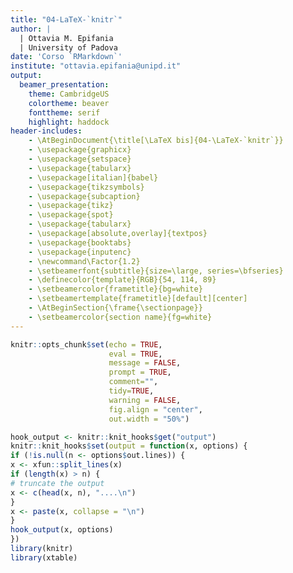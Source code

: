 ```yaml
---
title: "04-LaTeX-`knitr`"
author: | 
  | Ottavia M. Epifania
  | University of Padova
date: 'Corso `RMarkdown`'
institute: "ottavia.epifania@unipd.it"
output: 
  beamer_presentation: 
    theme: CambridgeUS
    colortheme: beaver
    fonttheme: serif
    highlight: haddock
header-includes:
    - \AtBeginDocument{\title[\LaTeX bis]{04-\LaTeX-`knitr`}}
    - \usepackage{graphicx} 
    - \usepackage{setspace}
    - \usepackage{tabularx}
    - \usepackage[italian]{babel}
    - \usepackage{tikzsymbols}
    - \usepackage{subcaption}
    - \usepackage{tikz}
    - \usepackage{spot}
    - \usepackage{tabularx}
    - \usepackage[absolute,overlay]{textpos}
    - \usepackage{booktabs}
    - \usepackage{inputenc}
    - \newcommand\Factor{1.2}
    - \setbeamerfont{subtitle}{size=\large, series=\bfseries}
    - \definecolor{template}{RGB}{54, 114, 89}
    - \setbeamercolor{frametitle}{bg=white}
    - \setbeamertemplate{frametitle}[default][center]
    - \AtBeginSection{\frame{\sectionpage}}
    - \setbeamercolor{section name}{fg=white}
---
```


```r
knitr::opts_chunk$set(echo = TRUE, 
                      eval = TRUE, 
                      message = FALSE, 
                      prompt = TRUE, 
                      comment="", 
                      tidy=TRUE, 
                      warning = FALSE, 
                      fig.align = "center", 
                      out.width = "50%")

hook_output <- knitr::knit_hooks$get("output")
knitr::knit_hooks$set(output = function(x, options) {
if (!is.null(n <- options$out.lines)) {
x <- xfun::split_lines(x)
if (length(x) > n) {
# truncate the output
x <- c(head(x, n), "....\n")
} 
x <- paste(x, collapse = "\n")
} 
hook_output(x, options)
})
library(knitr)
library(xtable)
```

<!-- ## Il perch di questa lezione -->

<!-- Quando ho preparato le slide per \LaTeX usando Sweave, tutto sembrava andare per il meglio -->

<!-- \pause -->

<!-- Poi, gli aggiornamenti e: -->

<!-- ```{r echo=FALSE} -->
<!-- knitr::include_graphics("img/meme.jpg") -->
<!-- ``` -->
<!-- ##  -->

<!-- - `Sweave` vi obbliga a usare \LaTeX -->

<!-- - Non è facile farlo funzionare, specie se volete aggiungere dei pezzi di codice e i risultati delle vostre analisi -->

<!-- - Per usare `Sweave`, tanto vale usare direttamente \LaTeX -->

<!-- - Vi lascio comunque le [\textcolor{blue}{slide}](https://ottaviae.github.io/CorsoRmarkdown/slides/03%20-%20LaTeX/03-LaTeX.pdf) per conoscenza generale -->




<!-- ##  -->

<!-- I file si aprono esattamente come prima. L'unica cosa che modifichiamo è lo YAML -->

<!-- ```{=tex} -->
<!-- \begin{exampleblock}{Vantaggi} -->
<!-- ``` -->
<!-- -   Permette di usare \LaTeX senza realmente saper usare \LaTeX -->

<!-- -   Ha tutta la flessibilità (e bellezza) dei file \LaTeX -->

<!-- -   Con un minimo sforzo si ottengono dei risultati di tutto rispetto -->

<!-- ```{=tex} -->
<!-- \end{exampleblock} -->
<!-- ``` -->
<!-- \pause -->

<!-- \vspace{5mm} -->

<!-- ```{=tex} -->
<!-- \begin{alertblock}{Svantaggi} -->
<!-- ``` -->
<!-- -   Se vogliamo ottenere un \texttt{HTML} non è la soluzione che fa per noi -->

<!-- -   Essendo un ibrido tra \texttt{RMarkdown} e \LaTeX bisogna fare attenzione a come comunicano -->

<!-- -   Le soluzioni che vanno bene in \LaTeX non sempre vanno bene in \texttt{RMarkdown} -->

<!-- ```{=tex} -->
<!-- \end{alertblock} -->
<!-- ``` -->
<!-- # Documenti di testo -->

<!-- ## Lo YAML -->

<!-- ```{r eval = TRUE, echo = FALSE, out.width="100%"} -->
<!-- knitr::include_graphics("img/yaml.png") -->
<!-- ``` -->

<!-- ##  -->

<!-- Uno YAML come quello di cui sopra vi restituisce un risultato simile a quello che abbiamo visto fino ad adesso. -->

<!-- Le aggiunte che abbiamo messo ci permettono di utilizzare il file in maniera più "elastica", ossia usando la sintassi e le potenzalità di \LaTeX ma rimandendo con la logica di `RMarkdown` -->

<!-- ## Le figure -->

<!-- Ormai sappiamo a memoria come mettere le figure: -->

<!--     ```{r, out.width="50%"}`r ''` -->
<!--     knitr::include_graphics(path = "percorso-alla-figura/figura.png") -->
<!--     ``` -->

<!-- Però abbiamo visto il disagio che è mettere le cross-references con `bookdown` -->

<!-- Con \LaTeX invece è molto più semplice, anche se dobbiamo scrivere molto di più -->

<!-- Bisogna assicurarsi di aggiungere allo YAML: -->

<!-- ```{tex eval = FALSE} -->
<!-- - \usepackage{graphicx}  -->
<!-- ``` -->

<!-- ## Codice -->

<!-- ```{r echo = FALSE, out.width="100%"} -->
<!-- knitr::include_graphics("img/figure1.png") -->
<!-- ``` -->

<!-- ## Risultato -->

<!-- In Figura \ref{fig:logo} c'è il logo unipd: -->

<!-- ````{=tex} -->
<!-- \begin{figure} -->
<!-- \centering -->
<!-- \caption{Il logo unipd.} -->
<!-- \label{fig:logo} -->
<!-- ```{r out.width="50%", eval = TRUE, echo=FALSE} -->
<!-- knitr::include_graphics("img/unipd.png") -->
<!-- ``` -->
<!-- \end{figure} -->
<!-- ```` -->

<!-- ## Le sottofigure -->

<!-- Bisogna aggiunger allo YAML `-\usepackage{subcaption}` -->

<!-- ```{r, echo = FALSE, out.width="90%"} -->
<!-- knitr::include_graphics("img/subfigure.png") -->
<!-- ``` -->

<!-- ##  -->

<!-- In figura \ref{fig:doppia} si trova un esempio di sottoofigure. In Figura \ref{sub:unipd1} c'è il logo unipd, in Figura \ref{sub:grafico} c'è un grafico. -->

<!-- ````{=tex} -->
<!-- \begin{figure} -->
<!-- \centering -->
<!-- \begin{subfigure}{0.3\textwidth} -->
<!-- ```{r echo = FALSE} -->
<!-- knitr::include_graphics("img/unipd.png") -->
<!-- ``` -->
<!-- \caption{Di nuovo unipd.} -->
<!-- \label{sub:unipd1} -->
<!-- \end{subfigure} -->
<!-- \begin{subfigure}{0.3\textwidth} -->
<!-- ```{r out.width="80%", echo = FALSE} -->
<!-- plot(cars) -->
<!-- ```  -->
<!-- \caption{Un grafico.} -->
<!-- \label{sub:grafico} -->
<!-- \end{subfigure} -->
<!-- \caption{Una figura doppia} -->
<!-- \label{fig:doppia} -->
<!-- \end{figure} -->
<!-- ```` -->

<!-- ## Equazioni -->

<!-- Funziona il codice che abbiamo visto fino ad adesso (`$$`) -->

<!-- Per avere le cross-reference: -->

<!-- ```{tex} -->

<!-- In Equazione \ref{eq:mean} è riportata la formula per calcolare la media della variabile $X$: -->

<!-- \begin{equation}\label{eq:mean} -->
<!-- 	\bar{X} = \frac{\sum_{i=1}^{n} x_i}{n} -->
<!-- \end{equation} -->
<!-- ``` -->

<!-- \pause -->

<!-- In Equazione \ref{eq:mean} è riportata la formula per calcolare la media della variabile $X$: -->

<!-- ```{=tex} -->
<!-- \begin{equation}\label{eq:mean} -->
<!--     \bar{X} = \frac{\sum_{i=1}^{n} x_i}{n} -->
<!-- \end{equation} -->
<!-- ``` -->

<!-- ## Tabelle -->




<!--     I risultati sono riportati in Tabella \ref{tab:tabella} -->


<!-- ```` -->
<!-- ```{r, results='asis'}`r ''` -->
<!-- print(xtable::xtable(rock[1:7, ],  -->
<!--                     caption = "Tabella delle rocce",  -->
<!--                      label = "tab:tabella"),  -->
<!--       comment = FALSE,  -->
<!--       caption.placement = "top") -->
<!-- ``` -->
<!-- ````     -->



<!-- ##  -->

<!-- I risultati sono riportati in Tabella \ref{tab:tabella}. -->

<!-- ```{r results='asis', echo = FALSE} -->
<!-- print(xtable::xtable(rock[1:7, ], caption = "Tabella delle rocce",  -->
<!--                      label = "tab:tabella"),  -->
<!--       comment = FALSE,  -->
<!--       caption.placement = "top") -->
<!-- ``` -->

<!-- ## Frontespizio -->

<!-- Sembra più difficile di quanto non sia: -->

<!-- \footnotesize -->

<!-- ```{tex eval = FALSE} -->
<!-- output:  -->
<!--    pdf_document: -->
<!--       includes: -->
<!--         before_body: titolo.sty -->
<!--       keep_tex: yes -->
<!--       number_sections: yes -->
<!--       toc_depth: 2 -->
<!-- bibliography: biblio.bib -->
<!-- geometry: margin=1in -->
<!-- header-includes: -->
<!--   - \usepackage{setspace}  -->
<!--   - \usepackage{multicol} -->
<!--   - \usepackage{caption} -->
<!--   - \usepackage[italian]{babel} -->
<!--   - \captionsetup{format=plain, font=small, labelfont=bf} -->
<!--   - \usepackage{graphicx}  -->
<!--   - \usepackage{subcaption} -->
<!-- ``` -->

<!-- ##  -->

<!-- In questo modo si forza `RMarkdown` a prendere un frontespizio esterno, creato a parte -->

<!-- Per creare il frontespizio è necessario avere un po' di conoscenze in \LaTeX -->

<!-- Molto importante: se nel frontespizio usate dei pacchetti (e.g., se volete aggiungere una figura dovete avere il pacchetto `graphicx`) dovete caricarli nello YAML del documento principale -->

<!-- Ho creato [\textcolor{blue}{titolo.sty}](https://drive.google.com/file/d/1O4YgvAZnPJbNMOz0tugz5xf75TTxVvlY/view?usp=sharing) per voi, dovete solo modificarlo! -->

<!-- ## Importare la bibliografia -->

<!-- ```{tex eval = FALSE} -->
<!-- output:  -->
<!--    pdf_document: -->
<!--       includes: -->
<!--         before_body: titolo.sty -->
<!-- bibliography: biblio.bib # fatto -->
<!-- geometry: margin=1in -->
<!-- header-includes: -->
<!--   - \usepackage{setspace}  -->
<!--   - \usepackage{multicol} -->
<!-- [....] -->
<!-- ``` -->

<!-- Valgono i comandi che abbiamo già visto [\textcolor{blue}{qui}](https://ottaviae.github.io/CorsoRmarkdown/slides/01%20-%20Baby%20Steps/01-Baby-Steps.html#38) -->

<!-- ## Cambiare la bibliografia -->

<!-- \small -->

<!-- ```{tex eval = FALSE} -->
<!-- output:  -->
<!--    pdf_document: -->
<!--       citation_package: biblatex -->
<!--       includes: -->
<!--         before_body: titolo.sty -->
<!--       keep_tex: yes -->
<!--       number_sections: yes -->
<!--       toc_depth: 2 -->
<!-- bibliography: biblio.bib -->
<!-- biblio-style: numeric -->
<!-- geometry: margin=1in -->
<!-- header-includes: -->
<!--   - \usepackage{setspace}  -->
<!--   - \usepackage{multicol} -->
<!-- [...] -->
<!-- ``` -->

<!-- A [\textcolor{blue}{questa pagina}](https://www.overleaf.com/learn/latex/Biblatex_citation_styles) trovate tutti i possibili stili di `biblatex` -->

<!-- ## Stampare la bibliografia -->

<!-- Bibliografia "normale": -->

<!-- In fondo alla presentazione: -->

<!-- ```{tex eval = FALSE} -->
<!-- \clearpage # Stampa su una pagina nuova -->

<!-- # Bibliografia -->

<!-- ``` -->

<!-- \pause -->

<!-- Bibliografia `biblatex`: -->

<!-- ```{tex eval = FALSE} -->
<!-- \clearpage # Stampa su una pagina nuova -->

<!-- # Bibliografia -->

<!-- ``` -->

<!-- \pause -->

<!-- Problema: Non appare la bibliografia nell'indice -->

<!-- ## Your turn! -->
<!-- \small -->
<!-- - Usando [\textcolor{blue}{titolo.sty}](https://drive.google.com/file/d/1O4YgvAZnPJbNMOz0tugz5xf75TTxVvlY/view?usp=sharing) mettete il logo del vostro dataset -->

<!-- - Cambiate il titolo, autore, corso e quello che volete a seconda della vostra fantasia -->

<!-- - Mettete tre Titoli (Header 1, e.g., "Introduzione", "Metodo", "Risultati") (se volete potete mettere del testo) -->

<!-- - Inserite una figura con tre sottofigure (due foto e il grafico del vostro dataset) con rispettive cross-reference nel testo -->

<!-- - Inserite un'equazione (potete usare quella della standardizzazione) -->

<!-- - Inserite una tabella descrittiva del vostro dataset con cross-reference nel testo -->

<!-- - Importate la bibliografia -->


<!-- \begin{center} -->
<!-- ADAVANCED -->
<!-- \end{center} -->

<!-- - Integrate l'equazione con i numeri reali del vostro dataset -->

<!-- - Inserite una tabella con i risultati del modello del vostro dataset (ovviamente con cross-reference) -->

<!-- - Inserite una tabella con model comparison (`m0 = lm(y ~ x, data = vostro_datase`) -->



<!-- # Presentazioni -->

<!-- ## Lo YAML -->

<!-- ```{r echo = FALSE, out.width="80%"} -->
<!-- knitr::include_graphics("img/yaml1.png") -->
<!-- ``` -->

<!-- ##  -->


<!-- Si può scegliere combinazione di `theme`, `colortheme`, `fonttheme` e `highlight`.  -->

<!-- A [\textcolor{blue}{questa pagina}](https://deic.uab.cat/~iblanes/beamer_gallery/) sono disponibili tutti i possibili temi per la vostra presentazione -->

<!-- `highlight` è la formattazione del vostro codice, a cui potete accedere cliccando sulla rotellina accanto a `knit` $\rightarrow$ Output Options -->

<!-- ## Colonne -->

<!-- Mi raccomando: `- \usepackage{multicol}` deve essere nello YAML: -->

<!-- \small -->

<!-- ```{tex eval = FALSE} -->

<!-- \begin{columns} % L'ambiente colonna -->
<!-- \begin{column}{0.50\textwidth} -->
<!-- Testo nella prima colonna -->
<!-- \end{column} -->

<!-- \begin{column}{0.50\textwidth} -->
<!-- Testo nella seconda colonna -->
<!-- \end{column} -->

<!-- \end{columns} -->
<!-- ``` -->

<!-- \pause -->

<!-- \normalsize -->

<!-- ```{=tex} -->
<!-- \begin{columns} % L'ambiente colonna -->
<!-- \begin{column}{0.50\textwidth} -->
<!-- Testo nella prima colonna -->
<!-- \end{column} -->

<!-- \begin{column}{0.50\textwidth} -->
<!-- Testo nella seconda colonna -->
<!-- \end{column} -->

<!-- \end{columns} -->
<!-- ``` -->


<!-- PS: si possono mettere anche più di due colonne -->


<!-- ## Testo incrementale -->

<!-- Avete visto che in alcune mie slide il testo appare in modo incrementale. Questo effetto si può ottenere in due modi, entrambi basati su \LaTeX: -->

<!-- `\pause` -->

<!-- Questo è il comando più semplice, si mette davanti al contenuto che si vuole "bloccare" -->



<!-- \pause -->

<!-- \vspace{3mm} -->

<!-- \begin{columns} -->
<!-- \begin{column}{.50\linewidth} -->



<!-- Testo che appare subito -->

<!-- \verb=\pause= -->

<!-- Testo che appare dopo la pausa -->

<!-- \end{column} -->

<!-- \pause  -->

<!-- \vspace{3mm} -->

<!-- \begin{column}{.50\linewidth} -->

<!-- Testo che appare subito -->

<!-- \pause  -->

<!-- Testo che appare dopo la pausa -->


<!-- \end{column} -->
<!-- \end{columns} -->




<!-- ##  -->

<!-- `\onslide<i-n>` -->

<!-- Dove $i$ è la prima slide su cui il contenuto deve apparire, $n$ è l'ultima slide su cui il contenuto appare ($n$) può essere omesso.  -->

<!-- \verb=\onslide<2-> Appare sulla seconda slide e rimane fino alla fine= -->

<!-- \verb=\onslide<3-3> Appare alla terza slide e sparisce alla terza= -->

<!-- \verb=\onslide<4-> Appare sull'ultima slide= -->


<!-- \onslide<2-> Appare sulla seconda slide e rimane fino alla fine -->

<!-- \onslide<3-3> Appare alla terza slide e sparisce alla terza -->

<!-- \onslide<4-> Appare sull'ultima slide -->



<!-- ## Your turn! -->

<!-- - Create una slide con due colonne -->

<!-- - Fate apparire una colonna alla volta -->

<!-- - Nella prima colonna: un'immagine  -->

<!-- - Nella seconda colonna: testo -->

<!-- ## Blocchi di testo  -->

<!-- \begin{block}{Il testo} -->

<!-- Viene racchiuso in blocchi che lo mettono in risalto -->

<!-- \end{block} -->

<!-- \pause -->

<!-- \vspace{3mm} -->

<!-- \begin{exampleblock}{Blocchi di esempio} -->

<!-- Dove il titolo è in verde e a seconda del tema scelto anche la sfumatura esterna del blocco stesso -->

<!-- \end{exampleblock} -->

<!-- \pause -->

<!-- \vspace{3mm} -->

<!-- \begin{alertblock}{Blocchi di Warning} -->

<!-- Dove il titolo è in rosso e a seconda del tema scelto anche la sfumatura esterna del blocco stesso -->

<!-- \end{alertblock} -->


<!-- ##  -->

<!-- \footnotesize -->

<!-- ```{tex, eval = FALSE} -->
<!-- \begin{block}{Il testo} -->

<!-- Viene racchiuso in blocchi che lo mettono in risalto -->

<!-- \end{block} -->

<!-- \pause -->

<!-- \begin{exampleblock}{Blocchi di esempio} -->

<!-- Dove il titolo è in verde e a seconda del tema scelto anche la sfumatura esterna del blocco stesso -->

<!-- \end{exampleblock} -->

<!-- \pause -->

<!-- \begin{alertblock}{Blocchi di Warning} -->

<!-- Dove il titolo è in rosso e a seconda del tema scelto anche la sfumatura esterna del blocco stesso -->

<!-- \end{alertblock} -->
<!-- ``` -->


<!-- ## Your turn! -->


<!-- - Create una slide con due colonne, nella prima colonna testo, nella seconda colonna testo e una figura  -->

<!-- - Far apparire la seconda colonna, il suo testo e la sua figura uno alla volta -->

<!-- - Create una slide con 3 blocchi  -->


<!-- \begin{center} -->
<!-- ADVANCED -->
<!-- \end{center} -->

<!-- - Fate apparire i blocchi così:  -->
<!--    - il terzo blocco sulla prima slide e rimane fino alla fine  -->
<!--    - il secondo blocco compare e scompare alla seconda slide  -->
<!--    - il primo blocco appare e rimane sull'ultima slide -->